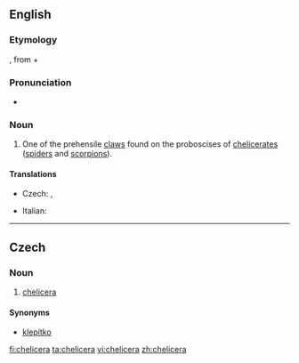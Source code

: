 ==English==

===Etymology===
{{etyl|NL.|en}}, from {{etyl|grc|en}} {{term|lang=grc|χηλή||tr=khēlē|jawbone}} + {{term|lang=grc|κέρας||horn|tr=keras}}

===Pronunciation===
* {{IPA|/kəˈlɪ.sə.ɹə/}}

===Noun===
{{en-noun|chelicerae}}

# {{context|zoology|lang=en}} One of the prehensile [[claws]] found on the proboscises of [[chelicerate]]s ([[spiders]] and [[scorpions]]).

====Translations====
{{trans-top|chelicera}}
* Czech: {{t-|cs|klepítko|n}},  {{t-|cs|chelicera|f}}
{{trans-mid}}
* Italian: {{t-|it|chelicero|m}}
{{trans-bottom}}

----

==Czech==

===Noun===
{{cs-noun|g=f}}

# [[#English|chelicera]]

====Synonyms====
* [[klepítko]] {{n}}

[[fi:chelicera]]
[[ta:chelicera]]
[[vi:chelicera]]
[[zh:chelicera]]